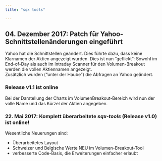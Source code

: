 ```yaml
---
title: "sqx tools"

---
```



   
## 04. Dezember 2017: Patch für Yahoo-Schnittstellenänderungen eingeführt

Yahoo hat die Schnittstellen geändert. Dies führte dazu, dass keine Klarnamen der Aktien angezeigt wurden.
Dies ist nun "geflickt": Sowohl im End-of-Day als auch im Intraday Scanner für den Volumen-Breakout werden die vollen Aktiennamen angezeigt.  
Zusätzlich wurden ("unter der Haube") die Abfragen an Yahoo geändert.  


### Release v1.1 ist online

Bei der Darstellung der Charts im VolumenBreakout-Bereich wird nun der volle Name und das Kürzel der Aktien angegeben.


### 22. Mai 2017: Komplett überarbeitete ***sqx-tools*** (Release v1.0) ist online!

Wesentliche Neuerungen sind:  

- Überarbeitetes Layout
- Schweizer und Belgische Werte NEU im Volumen-Breakout-Tool
- verbesserte Code-Basis, die Erweiterungen einfacher erlaubt

